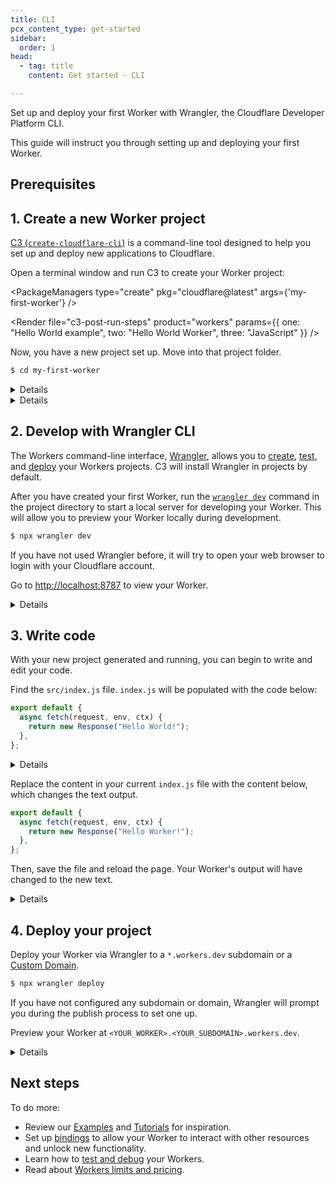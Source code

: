 ```yaml
---
title: CLI
pcx_content_type: get-started
sidebar:
  order: 1
head:
  - tag: title
    content: Get started - CLI

---
```



Set up and deploy your first Worker with Wrangler, the Cloudflare Developer Platform CLI.

This guide will instruct you through setting up and deploying your first Worker.

## Prerequisites

<Render file="prereqs" product="workers" />

## 1. Create a new Worker project

[C3 (`create-cloudflare-cli`)](https://github.com/cloudflare/workers-sdk/tree/main/packages/create-cloudflare) is a command-line tool designed to help you set up and deploy new applications to Cloudflare.

Open a terminal window and run C3 to create your Worker project:

<PackageManagers type="create" pkg="cloudflare@latest" args={'my-first-worker'} />

<Render file="c3-post-run-steps" product="workers" params={{ one: "Hello World example", two: "Hello World Worker", three: "JavaScript" }} />

Now, you have a new project set up. Move into that project folder.

```sh
$ cd my-first-worker
```


<Details header="What files did C3 create?">

In your project directory, C3 will have generated the following:

1. `wrangler.toml`: Your [Wrangler](/workers/wrangler/configuration/#sample-wranglertoml-configuration) configuration file.
2. `index.js` (in `/src`): A minimal `'Hello World!'` Worker written in [ES module](/workers/reference/migrate-to-module-workers/) syntax.
3. `package.json`: A minimal Node dependencies configuration file.
4. `package-lock.json`: Refer to [`npm` documentation on `package-lock.json`](https://docs.npmjs.com/cli/v9/configuring-npm/package-lock-json).
5. `node_modules`: Refer to [`npm` documentation `node_modules`](https://docs.npmjs.com/cli/v7/configuring-npm/folders#node-modules).


</Details>


<Details header="What if I already have a project in a git repository?">

In addition to creating new projects from C3 templates, C3 also supports creating new projects from Git repositories. To create a new project from a Git repository, open your terminal and run:

```sh
$ npm create cloudflare@latest -- --template <SOURCE>
```

`<SOURCE>` may be any of the following:

* `user/repo` (GitHub)
* `git@github.com:user/repo`
* `https://github.com/user/repo`
* `user/repo/some-template` (subdirectories)
* `user/repo#canary` (branches)
* `user/repo#1234abcd` (commit hash)
* `bitbucket:user/repo` (Bitbucket)
* `gitlab:user/repo` (GitLab)

At a minimum, template folders must contain the following:

* `package.json`
* `wrangler.toml`
* `src/` containing a worker script referenced from `wrangler.toml`


</Details>

## 2. Develop with Wrangler CLI

The Workers command-line interface, [Wrangler](/workers/wrangler/install-and-update/), allows you to [create](/workers/wrangler/commands/#init), [test](/workers/wrangler/commands/#dev), and [deploy](/workers/wrangler/commands/#deploy) your Workers projects. C3 will install Wrangler in projects by default.

After you have created your first Worker, run the [`wrangler dev`](/workers/wrangler/commands/#dev) command in the project directory to start a local server for developing your Worker. This will allow you to preview your Worker locally during development.

```sh
$ npx wrangler dev
```

If you have not used Wrangler before, it will try to open your web browser to login with your Cloudflare account.

Go to [http://localhost:8787](http://localhost:8787) to view your Worker.


<Details header="Browser issues?">

If you have issues with this step or you do not have access to a browser interface, refer to the [`wrangler login`](/workers/wrangler/commands/#login) documentation.


</Details>

## 3. Write code

With your new project generated and running, you can begin to write and edit your code.

Find the `src/index.js` file. `index.js` will be populated with the code below:

```js title="Original index.js"
export default {
  async fetch(request, env, ctx) {
    return new Response("Hello World!");
  },
};
```


<Details header="Code explanation">

This code block consists of a few different parts.

```js title="Updated index.js" {1}
export default {
  async fetch(request, env, ctx) {
    return new Response("Hello World!");
  },
};
```

`export default` is JavaScript syntax required for defining [JavaScript modules](https://developer.mozilla.org/en-US/docs/Web/JavaScript/Guide/Modules#default_exports_versus_named_exports). Your Worker has to have a default export of an object, with properties corresponding to the events your Worker should handle.

```js title="index.js" {2}
export default {
  async fetch(request, env, ctx) {
    return new Response("Hello World!");
  },
};
```

This [`fetch()` handler](/workers/runtime-apis/handlers/fetch/) will be called when your Worker receives an HTTP request. You can define additional event handlers in the exported object to respond to different types of events. For example, add a [`scheduled()` handler](/workers/runtime-apis/handlers/scheduled/) to respond to Worker invocations via a [Cron Trigger](/workers/configuration/cron-triggers/).

Additionally, the `fetch` handler will always be passed three parameters: [`request`, `env` and `context`](/workers/runtime-apis/handlers/fetch/).

```js title="index.js" {3}
export default {
  async fetch(request, env, ctx) {
    return new Response("Hello World!");
  },
};
```

The Workers runtime expects `fetch` handlers to return a `Response` object or a Promise which resolves with a `Response` object. In this example, you will return a new `Response` with the string `"Hello World!"`.


</Details>

Replace the content in your current `index.js` file with the content below, which changes the text output.

```js title="index.js" {3}
export default {
  async fetch(request, env, ctx) {
    return new Response("Hello Worker!");
  },
};
```

Then, save the file and reload the page. Your Worker's output will have changed to the new text.


<Details header="No visible changes?">

If the output for your Worker does not change, make sure that:

1. You saved the changes to `index.js`.
2. You have `wrangler dev` running.
3. You reloaded your browser.


</Details>

## 4. Deploy your project

Deploy your Worker via Wrangler to a `*.workers.dev` subdomain or a [Custom Domain](/workers/configuration/routing/custom-domains/).

```sh
$ npx wrangler deploy
```

If you have not configured any subdomain or domain, Wrangler will prompt you during the publish process to set one up.

Preview your Worker at `<YOUR_WORKER>.<YOUR_SUBDOMAIN>.workers.dev`.


<Details header="Encountering errors?">

When pushing to your `*.workers.dev` subdomain for the first time, you may see [`523` errors](/support/troubleshooting/cloudflare-errors/troubleshooting-cloudflare-5xx-errors/#error-523-origin-is-unreachable) while DNS is propagating. These errors should resolve themselves after a minute or so.


</Details>

## Next steps

To do more:

* Review our [Examples](/workers/examples/) and [Tutorials](/workers/tutorials/) for inspiration.
* Set up [bindings](/workers/runtime-apis/bindings/) to allow your Worker to interact with other resources and unlock new functionality.
* Learn how to [test and debug](/workers/testing/) your Workers.
* Read about [Workers limits and pricing](/workers/platform/).
